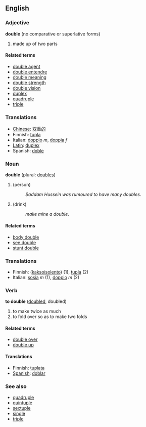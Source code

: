 ==English==
===Adjective===
'''double''' (no comparative or superlative forms)

# made up of two parts

====Related terms====
*[[double agent]]
*[[double entendre]]
*[[double meaning]]
*[[double strength]]
*[[double vision]]
*[[duplex]]
*[[quadruple]]
*[[triple]]


===Translations===
*[[Chinese]]: [[双重的]]
*Finnish: [[tupla]]
*Italian: [[doppio]] ''m'', [[doppia]] ''f''
*[[Latin]]: [[duplex]]
*Spanish: [[doble]]

===Noun===
'''double''' (plural: [[doubles]])

#(person)
#:''Saddam Hussein was rumoured to have many doubles''.
#(drink)
#:''make mine a double''.

====Related terms====
*[[body double]]
*[[see double]]
*[[stunt double]]

===Translations===
*Finnish: ([[kaksoisolento]]) (1), [[tupla]] (2)
*Italian: [[sosia]] ''m'' (1), [[doppio]] ''m'' (2)

===Verb===
'''to double''' ([[doubled]], doubled)

# to make twice as much
# to fold over so as to make two folds

====Related terms====
*[[double over]]
*[[double up]]

====Translations====
*Finnish: [[tuplata]]
*[[Spanish]]: [[doblar]]

===See also===
*[[quadruple]]
*[[quintuple]]
*[[sextuple]]
*[[single]]
*[[triple]]